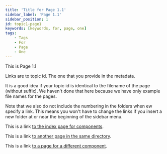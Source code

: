 ```yaml
---
title: 'Title for Page 1.1'
sidebar_label: 'Page 1.1'
sidebar_position: 1
id: topic1-page1
keywords: [keywords, for, page, one]
tags:
    - Tags
    - For
    - Page
    - One
---
```



This is Page 1.1

Links are to topic id. The one that you provide in the metadata.

It is a good idea if your topic id is identical to the filename of the page (without suffix). We haven't done that here because we have only example file names for the pages.

Note that we also do not include the numbering in the folders when ew specify a link. This means you won't have to change the links if you insert a new folder at or near the beginning of the sidebar menu.

This is a link [to the index page for components](../../../components/).

This is a link [to another page in the same directory](../../../components/topic1/topic1-page2).

This is a link [to a page for a different component](../../../components/topic3/topic3-page1).
